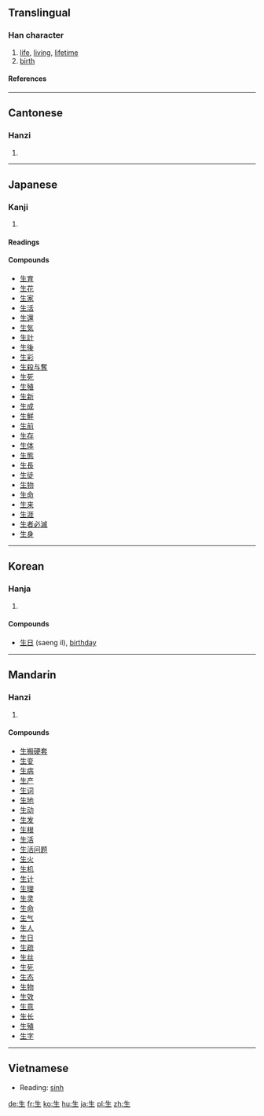==Translingual==
===Han character===
{{Han char|rn=100|rad=生|as=00|sn=5|four=2510<sub>0</sub>|canj=竹手一 (HQM)}}
# [[life]], [[living]], [[lifetime]]
# [[birth]]
====References====
{{Han ref|kx=0754.260|dkj=21670|dj=1162.040|hdz=42575.010|uh=751F|ud=29983|bh=A5CD|bd=42445}}
----
==Cantonese==
===Hanzi===
{{yue-hanzi|jyut=saang1|y=saang1, sang1}}
# {{defn|Cantonese}}
----
==Japanese==
===Kanji===
{{ja-kanji|grade=1|rs=生00}}
# {{defn|Japanese}}
====Readings====
{{ja-readings|kanon=[[せい]] (sei)|goon=[[しょう]] (shō)|kun=[[なま]] (nama), [[おう]] (ou), [[き]] (ki), [[ふ]] (fu), [[いきる]] (ikiru), [[いかす]] (ikasu), [[いける]] (ikeru), [[うむ]]　(umu), [[うまれる]] (umareru), [[はえる]] (haeru), [[はやす]] (hayasu)}}

====Compounds====
*[[生育]]
*[[生花]]
*[[生家]]
*[[生活]]
*[[生還]]
*[[生気]]
*[[生計]]
*[[生後]]
*[[生彩]]
*[[生殺与奪]]
*[[生死]]
*[[生殖]]
*[[生新]]
*[[生成]]
*[[生鮮]]
*[[生前]]
*[[生存]]
*[[生体]]
*[[生態]]
*[[生長]]
*[[生徒]]
*[[生物]]
*[[生命]]
*[[生来]]
*[[生涯]]
*[[生者必滅]]
*[[生身]]
  
----
==Korean==
===Hanja===
{{ko-hanja|hangeul=생|eumhun=날 생|rv=saeng|mr=saeng|y=sayng}}
# {{defn|Korean}}

====Compounds====
*[[生日]] (saeng il), [[birthday]]
----
==Mandarin==
===Hanzi===
{{cmn-hanzi|pin=[[shēng]] (sheng1)|wg=sheng<sup>1</sup>}}
# {{defn|Mandarin}}

====Compounds====
*[[生搬硬套]]
*[[生变]]
*[[生病]]
*[[生产]]
*[[生词]]
*[[生地]]
*[[生动]]
*[[生发]]
*[[生根]]
*[[生活]]
*[[生活问题]]
*[[生火]]
*[[生机]]
*[[生计]]
*[[生理]]
*[[生灵]]
*[[生命]]
*[[生气]]
*[[生人]]
*[[生日]]
*[[生疏]]
*[[生丝]]
*[[生死]]
*[[生态]]
*[[生物]]
*[[生效]]
*[[生意]]
*[[生长]]
*[[生殖]]
*[[生字]]
----
==Vietnamese==

*Reading: [[sinh]]

[[de:生]]
[[fr:生]]
[[ko:生]]
[[hu:生]]
[[ja:生]]
[[pl:生]]
[[zh:生]]